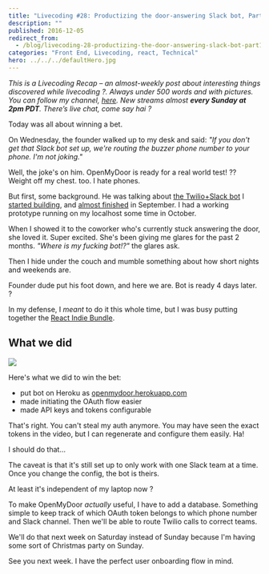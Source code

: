 ```yaml
---
title: "Livecoding #28: Productizing the door-answering Slack bot, Part 1"
description: ""
published: 2016-12-05
redirect_from:
  - /blog/livecoding-28-productizing-the-door-answering-slack-bot-part1/swizec/7267
categories: "Front End, Livecoding, react, Technical"
hero: ../../../defaultHero.jpg
---
```


_This is a Livecoding Recap – an almost-weekly post about interesting things discovered while livecoding ?. Always under 500 words and with pictures. You can follow my channel, [here](https://livecoding.tv/swizec). New streams almost **every Sunday at 2pm PDT**. There’s live chat, come say hai ?_

Today was all about winning a bet.

On Wednesday, the founder walked up to my desk and said: _"If you don't get that Slack bot set up, we're routing the buzzer phone number to your phone. I'm not joking."_

Well, the joke's on him. OpenMyDoor is ready for a real world test! ?? Weight off my chest. too. I hate phones.

But first, some background. He was talking about [the Twilio+Slack bot](https://swizec.com/blog/make-slack-twilio-talk/swizec/7128) I [started building](https://swizec.com/blog/livecoding-22-a-door-answering-slackbot/swizec/7038), and [almost finished](https://swizec.com/blog/livecoding-23-slackbots-oauth/swizec/7065) in September. I had a working prototype running on my localhost some time in October.

When I showed it to the coworker who's currently stuck answering the door, she loved it. Super excited. She's been giving me glares for the past 2 months. _"Where is my fucking bot!?"_ the glares ask.

Then I hide under the couch and mumble something about how short nights and weekends are.

Founder dude put his foot down, and here we are. Bot is ready 4 days later. ?

In my defense, I _meant_ to do it this whole time, but I was busy putting together the [React Indie Bundle](http://www.reactindiebundle.com).

## What we did

![](https://swizec.com/wp-content/uploads/2016/12/Screen-Shot-2016-12-05-at-00.44.43.png)

Here's what we did to win the bet:

- put bot on Heroku as [openmydoor.herokuapp.com](https://openmydoor.herokuapp.com/)
- made initiating the OAuth flow easier
- made API keys and tokens configurable

That's right. You can't steal my auth anymore. You may have seen the exact tokens in the video, but I can regenerate and configure them easily. Ha!

I should do that…

The caveat is that it's still set up to only work with one Slack team at a time. Once you change the config, the bot is theirs.

At least it's independent of my laptop now ?

To make OpenMyDoor _actually_ useful, I have to add a database. Something simple to keep track of which OAuth token belongs to which phone number and Slack channel. Then we'll be able to route Twilio calls to correct teams.

We'll do that next week on Saturday instead of Sunday because I'm having some sort of Christmas party on Sunday.

See you next week. I have the perfect user onboarding flow in mind.
